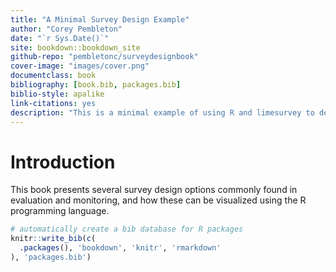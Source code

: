 ```yaml
--- 
title: "A Minimal Survey Design Example"
author: "Corey Pembleton"
date: "`r Sys.Date()`"
site: bookdown::bookdown_site
github-repo: "pembletonc/surveydesignbook"
cover-image: "images/cover.png"
documentclass: book
bibliography: [book.bib, packages.bib]
biblio-style: apalike
link-citations: yes
description: "This is a minimal example of using R and limesurvey to develop surveys, and options for presenting survey results"
---
```


# Introduction

This book presents several survey design options commonly found in evaluation and monitoring, and how these can be visualized using the R programming language.


```r
# automatically create a bib database for R packages
knitr::write_bib(c(
  .packages(), 'bookdown', 'knitr', 'rmarkdown'
), 'packages.bib')
```
